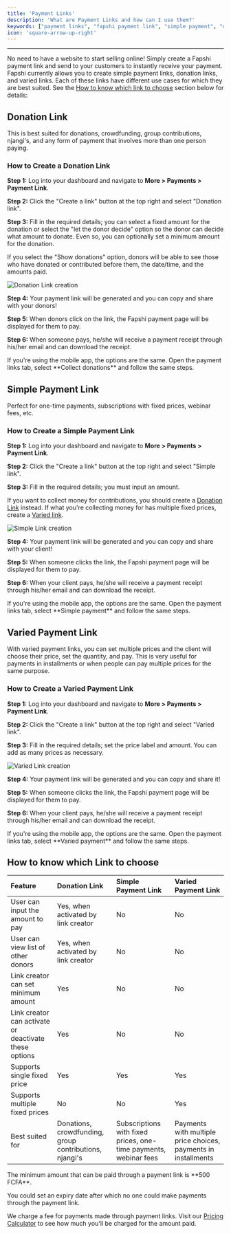 ---
title: 'Payment Links'
description: 'What are Payment Links and how can I use them?'
keywords: ["payment links", "fapshi payment link", "simple payment", "donation link", "varied payment", "create payment link", "accept payments", "online payments Cameroon", "group payments", "njangi contributions"]
icon: 'square-arrow-up-right'
---

---

No need to have a website to start selling online! Simply create a Fapshi payment link and send to your customers to instantly receive your payment. Fapshi currently allows you to create simple payment links, donation links, and varied links. Each of these links have different use cases for which they are best suited. See the [How to know which link to choose](#how-to-know-which-link-to-choose) section below for details:

## Donation Link

This is best suited for donations, crowdfunding, group contributions, njangi's, and any form of payment that involves more than one person paying.

### How to Create a Donation Link

**Step 1:** Log into your dashboard and navigate to **More > Payments > Payment Link**.

**Step 2:** Click the "Create a link" button at the top right and select "Donation link".

**Step 3:** Fill in the required details; you can select a fixed amount for the donation or select the "let the donor decide" option so the donor can decide what amount to donate. Even so, you can optionally set a minimum amount for the donation.

<Info>If you select the "Show donations" option, donors will be able to see those who have donated or contributed before them, the date/time, and the amounts paid.</Info>

![Donation Link creation](/images/payment-links/donation.png)

**Step 4:** Your payment link will be generated and you can copy and share with your donors!

**Step 5:** When donors click on the link, the Fapshi payment page will be displayed for them to pay.

**Step 6:** When someone pays, he/she will receive a payment receipt through his/her email and can download the receipt.

<Info>
If you're using the mobile app, the options are the same. Open the payment links tab, select **Collect donations** and follow the same steps.
</Info>


## Simple Payment Link

Perfect for one-time payments, subscriptions with fixed prices, webinar fees, etc.

### How to Create a Simple Payment Link

**Step 1:** Log into your dashboard and navigate to **More > Payments > Payment Link**.

**Step 2:** Click the "Create a link" button at the top right and select "Simple link".

**Step 3:** Fill in the required details; you must input an amount. 

<Info>If you want to collect money for contributions, you should create a [Donation Link](#donation-link) instead. If what you're collecting money for has multiple fixed prices, create a [Varied link](#varied-payment-link).</Info>

![Simple Link creation](/images/payment-links/simple-link.png)

**Step 4:** Your payment link will be generated and you can copy and share with your client!

**Step 5:** When someone clicks the link, the Fapshi payment page will be displayed for them to pay.

**Step 6:** When your client pays, he/she will receive a payment receipt through his/her email and can download the receipt.

<Info>
If you're using the mobile app, the options are the same. Open the payment links tab, select **Simple payment** and follow the same steps.
</Info>


## Varied Payment Link

With varied payment links, you can set multiple prices and the client will choose their price, set the quantity, and pay. This is very useful for payments in installments or when people can pay multiple prices for the same purpose.

### How to Create a Varied Payment Link

**Step 1:** Log into your dashboard and navigate to **More > Payments > Payment Link**.

**Step 2:** Click the "Create a link" button at the top right and select "Varied link".

**Step 3:** Fill in the required details; set the price label and amount. You can add as many prices as necessary. 

![Varied Link creation](/images/payment-links/varied-link.png)

**Step 4:** Your payment link will be generated and you can copy and share it!

**Step 5:** When someone clicks the link, the Fapshi payment page will be displayed for them to pay.

**Step 6:** When your client pays, he/she will receive a payment receipt through his/her email and can download the receipt.

<Info>
If you're using the mobile app, the options are the same. Open the payment links tab, select **Varied payment** and follow the same steps.
</Info>


## How to know which Link to choose

| Feature                                              | Donation Link                                          | Simple Payment Link                                      | Varied Payment Link                                                |
|:------------------------------------------------------|:----------------------------------------------------|:-----------------------------------------------------|:----------------------------------------------------------------|
| User can input the amount to pay                     | Yes, when activated by link creator                | No                                                  | No                                                             |
| User can view list of other donors                   | Yes, when activated by link creator                | No                                                  | No                                                             |
| Link creator can set minimum amount                  | Yes                                                | No                                                  | No                                                             |
| Link creator can activate or deactivate these options| Yes                                                | No                                                  | No                                                             |
| Supports single fixed price                          | Yes                                                | Yes                                                 | Yes                                                            |
| Supports multiple fixed prices                       | No                                                 | No                                                  | Yes                                                            |
| Best suited for                                      | Donations, crowdfunding, group contributions, njangi's | Subscriptions with fixed prices, one-time payments, webinar fees | Payments with multiple price choices, payments in installments |


<Note>
The minimum amount that can be paid through a payment link is **500 FCFA**.

You could set an expiry date after which no one could make payments through the payment link.

We charge a fee for payments made through payment links. Visit our [Pricing Calculator](https://fapshi.com/en/pricing#pricing-calculator) to see how much you'll be charged for the amount paid.
</Note>